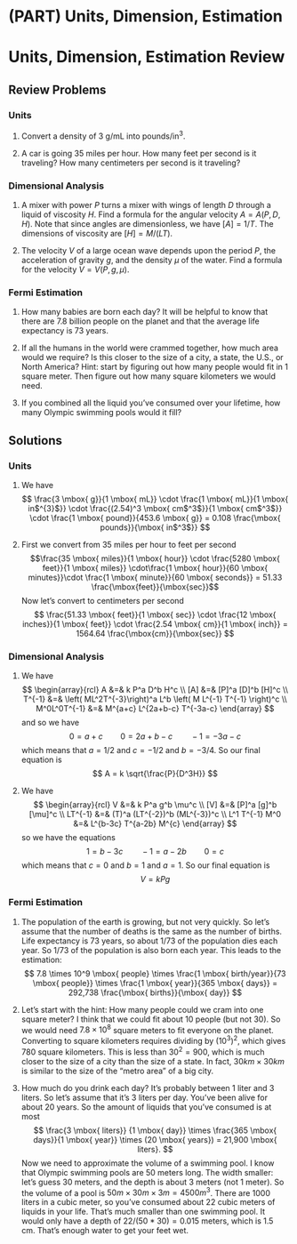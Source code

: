 
# (PART) Units, Dimension, Estimation {-}

# Units, Dimension, Estimation Review

## Review Problems

### Units

  1. Convert a density of 3 g/mL into pounds/in$^3$.

  1. A car is going 35 miles per hour. How many feet per second is it traveling? How many centimeters per second is it traveling?

<!--  1. A sample of calcium nitrate Ca(NO$_2$)$_3$ contains $4 \times 10^{24}$ oxygen atoms. How many kilograms of Calcium Nitrate are present? It will be helpful to know that 1 mole = $6.02 \times 10^{23}$ molecules, and that 1 mole of calcium nitrate weighs 164 grams. Finally, one molecule of calcium nitrate contains 6 oxygen molecules. -->

### Dimensional Analysis

  1. A mixer with power $P$ turns a mixer with wings of length $D$ through a liquid of viscosity $H$. Find a formula for the angular velocity $A = A(P,D,H)$. Note that since angles are dimensionless, we have $[A] = 1/T$. The dimensions of viscosity are $[H] = M/(LT)$.

  1. The velocity $V$ of a large ocean wave depends upon the period $P$, the acceleration of gravity $g$, and the density $\mu$ of the water. Find a formula for the velocity $V=V(P,g,\mu)$.

### Fermi Estimation
  1. How many babies are born each day? It will be helpful to know that there are 7.8 billion people on the planet and that the average life expectancy is 73 years.

  1. If all the humans in the world were crammed together, how much area would we require? Is this closer to the size of a city, a state, the U.S., or North America? Hint: start by figuring out how many people would fit in 1 square meter. Then figure out how many square kilometers we would need.

  1. If you combined all the liquid you’ve consumed over your lifetime, how many Olympic swimming pools would it fill?
  
##  Solutions

### Units

  1. We have
$$
\frac{3 \mbox{ g}}{1 \mbox{ mL}} \cdot \frac{1 \mbox{ mL}}{1 \mbox{ in$^{3}$}} \cdot \frac{(2.54)^3 \mbox{ cm$^3$}}{1 \mbox{ cm$^3$}} \cdot \frac{1 \mbox{ pound}}{453.6 \mbox{ g}} = 0.108 \frac{\mbox{ pounds}}{\mbox{ in$^3$}}
$$

  1. First we convert from 35 miles per hour to feet per second
$$\frac{35 \mbox{ miles}}{1 \mbox{ hour}} \cdot \frac{5280 \mbox{ feet}}{1 \mbox{ miles}} \cdot\frac{1 \mbox{ hour}}{60 \mbox{ minutes}}\cdot \frac{1 \mbox{ minute}}{60 \mbox{ seconds}} = 51.33 \frac{\mbox{feet}}{\mbox{sec}}$$
  Now let's convert to centimeters per second
$$
\frac{51.33 \mbox{ feet}}{1 \mbox{ sec}} \cdot \frac{12 \mbox{ inches}}{1 \mbox{ feet}} \cdot \frac{2.54 \mbox{ cm}}{1 \mbox{ inch}} = 1564.64 \frac{\mbox{cm}}{\mbox{sec}}
$$


<!--
  2. 
  
  We have
$$\frac{164 \mbox{ grams}}{1 \mbox{ mole}}  \frac{1 \mbox{ mole}}{6.02 \times 10^{23} \mbox{ molecules of Ca(NO$_2$)$_3$}}  \frac{1 \mbox{ molecule  of Ca(NO$_2$)$_3$}}{6 \mbox{ atoms of oxygen}}  \frac{4 \times 10^{24} \mbox{ atoms  of oxygen}}{1 \mbox{ sample}}$$
-->

### Dimensional Analysis

  1. We have
$$
\begin{array}{rcl}
A &=& k P^a D^b H^c \\
[A] &=&  [P]^a [D]^b [H]^c \\
T^{-1} &=& \left( ML^2T^{-3}\right)^a L^b \left( M L^{-1} T^{-1}  \right)^c \\
M^0L^0T^{-1} &=& M^{a+c} L^{2a+b-c} T^{-3a-c}
\end{array}
$$
and so  we have
$$
0 = a+c \qquad 0 = 2a+b-c \qquad -1 = -3a-c
$$
which means that $a=1/2$ and $c=-1/2$ and $b=-3/4$. So our final equation is
$$
A = k \sqrt{\frac{P}{D^3H}}
$$

  1. We have
$$
\begin{array}{rcl}
V &=& k P^a g^b \mu^c \\
[V] &=& [P]^a [g]^b [\mu]^c \\
LT^{-1} &=& (T)^a (LT^{-2})^b (ML^{-3})^c \\
 L^1 T^{-1} M^0 &=& L^{b-3c} T^{a-2b} M^{c}
\end{array}
$$
so we have the equations
$$
1 = b - 3c \qquad -1 = a-2b \qquad 0 = c
$$
which means that $c=0$ and $b=1$ and $a=1$. So our final equation is
$$
V = k Pg
$$


### Fermi Estimation
  1. The population  of the earth is growing, but not very quickly.  So let's assume that the number of deaths is the same as the number of births. Life expectancy is 73 years, so about 1/73 of the population dies each year. So 1/73 of the population is also born each year. This leads to the estimation:
$$
7.8 \times 10^9 \mbox{ people} \times \frac{1 \mbox{ birth/year}}{73 \mbox{ people}}  \times \frac{1 \mbox{ year}}{365 \mbox{ days}} = 292,738 \frac{\mbox{ births}}{\mbox{ day}} 
$$
  
 

  1. Let's start with the hint: How many people could we cram  into one square meter? I think that we could fit about 10 people (but not 30). So  we would need $7.8 \times 10^8$ square meters to fit everyone on the planet.  Converting to square kilometers requires dividing by $(10^3)^2$, which gives $780$ square kilometers. This is less than $30^2=900$, which is much closer to the size of a city than the size of a state. In fact, $30 km \times 30 km$  is similar to the size of the  "metro area"  of a big city.
  


  1. How much do you drink each day? It's probably between 1 liter and 3 liters. So let's assume that it's 3 liters per day. You've been alive for about 20 years. So the amount of liquids that you've consumed is at most
$$
\frac{3 \mbox{ liters}}  {1 \mbox{ day}} \times \frac{365 \mbox{ days}}{1 \mbox{ year}} \times (20 \mbox{ years}) = 21,900 \mbox{ liters}.
$$
Now we need to approximate the volume of a swimming pool. I know that Olympic  swimming pools are $50$ meters long. The width smaller: let's guess  $30$ meters, and the depth is about 3 meters (not 1 meter). So the volume of a pool is $50m \times 30m \times 3m = 4500 m^3$. There are 1000 liters in a  cubic meter, so you've consumed about 22 cubic meters of liquids in your life. That's much smaller than one swimming pool. It would only have a depth of $22/(50*30)=0.015$  meters, which is 1.5 cm. That's enough water to get your feet wet.